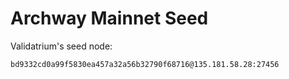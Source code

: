 # Archway Mainnet Seed

Validatrium's seed node: 
```bash copy
bd9332cd0a99f5830ea457a32a56b32790f68716@135.181.58.28:27456
```
